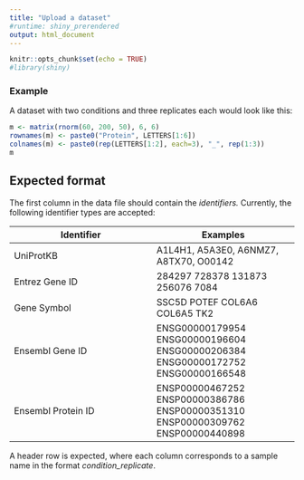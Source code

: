 ```yaml
---
title: "Upload a dataset"
#runtime: shiny_prerendered
output: html_document
---
```


```r
knitr::opts_chunk$set(echo = TRUE)
#library(shiny)
```

### Example
A dataset with two conditions and three replicates each would look like this:

```r
m <- matrix(rnorm(60, 200, 50), 6, 6)
rownames(m) <- paste0("Protein", LETTERS[1:6])
colnames(m) <- paste0(rep(LETTERS[1:2], each=3), "_", rep(1:3))
m
```


## Expected format

The first column in the data file should contain the *identifiers.* Currently, the following identifier types are accepted:

Identifier | Examples
------------- | ------------- 
UniProtKB | A1L4H1, A5A3E0, A6NMZ7, A8TX70, O00142
Entrez Gene ID  | 284297 728378 131873 256076 7084
Gene Symbol  | SSC5D  POTEF  COL6A6 COL6A5 TK2
Ensembl Gene ID  | ENSG00000179954 ENSG00000196604 ENSG00000206384 ENSG00000172752 ENSG00000166548
Ensembl Protein ID  | ENSP00000467252 ENSP00000386786 ENSP00000351310 ENSP00000309762 ENSP00000440898

A header row is expected, where each column corresponds to a sample name in the format *condition_replicate*.




